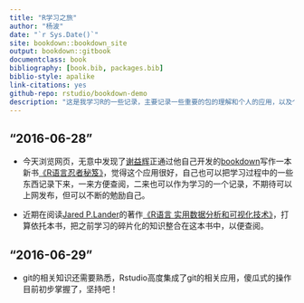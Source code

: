 --- 
title: "R学习之旅"
author: "杨波"
date: "`r Sys.Date()`"
site: bookdown::bookdown_site
output: bookdown::gitbook
documentclass: book
bibliography: [book.bib, packages.bib]
biblio-style: apalike
link-citations: yes
github-repo: rstudio/bookdown-demo
description: "这是我学习R的一些记录，主要记录一些重要的包的理解和个人的应用，以及个人结合工作编写的一些简单程序。"
---

## "2016-06-28"

* 今天浏览网页，无意中发现了[谢益辉](https://github.com/yihui)正通过他自己开发的[bookdown](https://bookdown.org/)写作一本新书[《R语言忍者秘笈》](https://bookdown.org/yihui/r-ninja/)，觉得这个应用很好，自己也可以把学习过程中的一些东西记录下来，一来方便查阅，二来也可以作为学习的一个记录，不期待可以上网发布，但可以不断的勉励自己。

* 近期在阅读[Jared P.Lander](http://www.jaredlander.com/)的著作[《R语言 实用数据分析和可视化技术》](http://www.jaredlander.com/r-for-everyone/)，打算依托本书，把之前学习的碎片化的知识整合在这本书中，以便查阅。

## "2016-06-29"

* git的相关知识还需要熟悉，Rstudio高度集成了git的相关应用，傻瓜式的操作目前初步掌握了，坚持吧！


